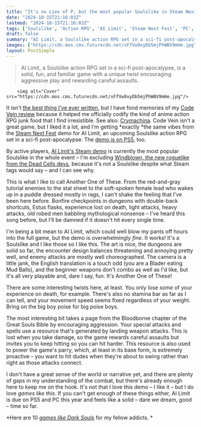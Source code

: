 ```yaml
---
title: "It's no Lies of P, but the most popular Soulslike in Steam Next Fest is just the anime action RPG I was hoping it would be – and it's coming to PS5 too"
date: "2024-10-15T21:16:03Z"
lastmod: "2024-10-15T21:16:03Z"
tags: ['Soulslike', 'Action RPG', 'AI Limit', 'Steam Next Fest', 'PC', 'PS5']
draft: false
summary: "AI Limit, a Soulslike action RPG set in a sci-fi post-apocalypse, is a solid, fun, and familiar game with a unique twist encouraging aggressive play and rewarding careful assaults."
images: ["https://cdn.mos.cms.futurecdn.net/xFfVw9xyDb5mjPhWBV9mHe.jpg"]
layout: PostSimple
---
```

> AI Limit, a Soulslike action RPG set in a sci-fi post-apocalypse, is a solid, fun, and familiar game with a unique twist encouraging aggressive play and rewarding careful assaults.


        <img alt="Cover" src="https://cdn.mos.cms.futurecdn.net/xFfVw9xyDb5mjPhWBV9mHe.jpg"/>
        
It isn't [<u>the best thing I've ever written</u>](https://www.gamesradar.com/mmo-player-begrudgingly-pours-hot-coffee-on-his-butthole-after-losing-bet-over-a-1-in-10000-drop-that-his-rival-spent-200-days-grinding-for/), but I have fond memories of my [<u>Code Vein review</u>](https://www.gamesradar.com/code-vein-review/) because it helped me officially codify the kind of anime action RPG junk food that I find irresistible. See also: [<u>Crymachina</u>](https://www.gamesradar.com/this-new-action-rpg-feels-like-nier-automata-as-an-even-more-ridiculous-sci-fi-anime-and-it-has-no-right-to-be-this-fun/). Code Vein isn't a great game, but I liked it a lot, and I'm getting *exactly *the same vibes from the [<u>Steam Next Fest</u>](https://www.gamesradar.com/tag/steam-next-fest/) demo for AI Limit, an upcoming Soulslike action RPG set in a sci-fi post-apocalypse. The [<u>demo is on PS5</u>](https://store.playstation.com/en-us/product/HP7641-PPSA11146_00-0000000000000000), too.

By active players, [<u>AI Limit's Steam demo</u>](https://store.steampowered.com/app/2407270/AI_LIMIT/) is currently the most popular Soulslike in the whole event – I'm excluding [<u>Windblown, the new roguelike from the Dead Cells devs</u>](https://www.gamesradar.com/games/roguelike/how-can-we-do-better-than-dead-cells-motion-twin-follows-a-roguelike-icon-with-a-co-op-game-under-huge-but-good-pressure-with-millions-waiting/), because it's not a Soulslike despite what Steam tags would say – and I can see why. 

This is what I like to call Another One of These. From the red-and-gray tutorial enemies to the stat sheet to the soft-spoken female lead who wakes up in a puddle dressed mostly in rags, I can't shake the feeling that I've been here before. Bonfire checkpoints in dungeons with double-back shortcuts, Estus flasks, experience lost on death, light attacks, heavy attacks, old robed men babbling mythological nonsense – I've heard this song before, but I'll be damned if it doesn't hit every single time.



I'm being a bit mean to AI Limit, which could well blow my pants off hours into the full game, but the demo is overwhelmingly *fine*. It works! It's a Soulslike and I like those so I like this. The art is nice, the dungeons are solid so far, the encounter design balances threatening and annoying pretty well, and enemy attacks are mostly well choreographed. The camera is a little jank, the English translation is a touch odd (you are a Blader eating Mud Balls), and the beginner weapons don't combo as well as I'd like, but it's all very playable and, dare I say, fun. It's Another One of These! 

There are some interesting twists here, at least. You only lose *some* of your experience on death, for example. There's also no stamina bar as far as I can tell, and your movement speed seems fixed regardless of your weight. Bring on the big boy poise for big poise boys. 

The most interesting bit takes a page from the Bloodborne chapter of the Great Souls Bible by encouraging aggression. Your special attacks and spells use a resource that's generated by landing weapon attacks. This is lost when you take damage, so the game rewards careful assaults but invites you to keep hitting so you can hit harder. This resource is also used to power the game's parry, which, at least in its base form, is extremely proactive – you want to hit dudes when they're about to swing rather than right as those attacks connect. 

I don't have a great sense of the world or narrative yet, and there are plenty of gaps in my understanding of the combat, but there's already enough here to keep me on the hook. It's not that I love this demo – I like it – but I do love *games like this*. If you can't get enough of these things either, AI Limit is due on PS5 and PC this year and feels like a solid – dare we dream, good – time so far.

*Here are 10 *[<u><em>games like Dark Souls</em></u>](https://www.gamesradar.com/games-like-dark-souls/)* for my fellow addicts. * 
        